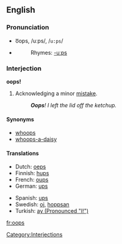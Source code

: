 {{see|OOPS}}
==English==
===Pronunciation===
*o͞ops, /uːps/, /<tt>u:ps</tt>/
*{{audio|en-us-oops.ogg|Audio (US)}}
*:Rhymes: [[Rhymes:English:-uːps|-uːps]]

===Interjection===
'''oops!'''

# Acknowledging a minor [[mistake]].
#:'''''Oops'''!  I left the lid off the ketchup.''

====Synonyms====
*[[whoops]]
*[[whoops-a-daisy]]

====Translations====
{{top}}
*Dutch: [[oeps]]
*Finnish: [[hups]]
*French: [[oups]]
*German: [[ups]]
{{mid}}
*Spanish: [[ups]]
*Swedish: [[oj]], [[hoppsan]]
*Turkish: [[ay (Pronounced "I!")]]
{{bottom}} 
[[Category:Interjections]]

[[fr:oops]]